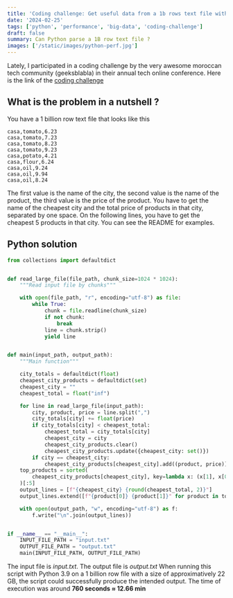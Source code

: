 ```yaml
---
title: 'Coding challenge: Get useful data from a 1b rows text file with Python'
date: '2024-02-25'
tags: ['python', 'performance', 'big-data', 'coding-challenge']
draft: false
summary: Can Python parse a 1B row text file ?
images: ['/static/images/python-perf.jpg']
---
```


Lately, I participated in a coding challenge by the very awesome moroccan tech community (geeksblabla) in their annual tech online conference.
Here is the link of the [coding challenge](https://github.com/geeksblabla/blanat)

## What is the problem in a nutshell ?

You have a 1 billion row text file that looks like this

```text
casa,tomato,6.23
casa,tomato,7.23
casa,tomato,8.23
casa,tomato,9.23
casa,potato,4.21
casa,flour,6.24
casa,oil,9.24
casa,oil,9.94
casa,oil,8.24
```

The first value is the name of the city, the second value is the name of the product, the third value is the price of the product.
You have to get the name of the cheapest city and the total price of products in that city, separated by one space. On the following lines, you have to get the cheapest 5 products in that city.
You can see the README for examples.

## Python solution

```python
from collections import defaultdict


def read_large_file(file_path, chunk_size=1024 * 1024):
    """Read input file by chunks"""

    with open(file_path, "r", encoding="utf-8") as file:
        while True:
            chunk = file.readline(chunk_size)
            if not chunk:
                break
            line = chunk.strip()
            yield line


def main(input_path, output_path):
    """Main function"""

    city_totals = defaultdict(float)
    cheapest_city_products = defaultdict(set)
    cheapest_city = ""
    cheapest_total = float("inf")

    for line in read_large_file(input_path):
        city, product, price = line.split(",")
        city_totals[city] += float(price)
        if city_totals[city] < cheapest_total:
            cheapest_total = city_totals[city]
            cheapest_city = city
            cheapest_city_products.clear()
            cheapest_city_products.update({cheapest_city: set()})
        if city == cheapest_city:
            cheapest_city_products[cheapest_city].add((product, price))
    top_products = sorted(
        cheapest_city_products[cheapest_city], key=lambda x: (x[1], x[0])
    )[:5]
    output_lines = [f"{cheapest_city} {round(cheapest_total, 2)}"]
    output_lines.extend([f"{product[0]} {product[1]}" for product in top_products])

    with open(output_path, "w", encoding="utf-8") as f:
        f.write("\n".join(output_lines))


if __name__ == "__main__":
    INPUT_FILE_PATH = "input.txt"
    OUTPUT_FILE_PATH = "output.txt"
    main(INPUT_FILE_PATH, OUTPUT_FILE_PATH)

```

The input file is _input.txt_. The output file is _output.txt_
When running this script with Python 3.9 on a 1 billion row file with a size of approximatively 22 GB, the script could successfully produce the intended output.
The time of execution was around **760 seconds ≈ 12.66 min**
